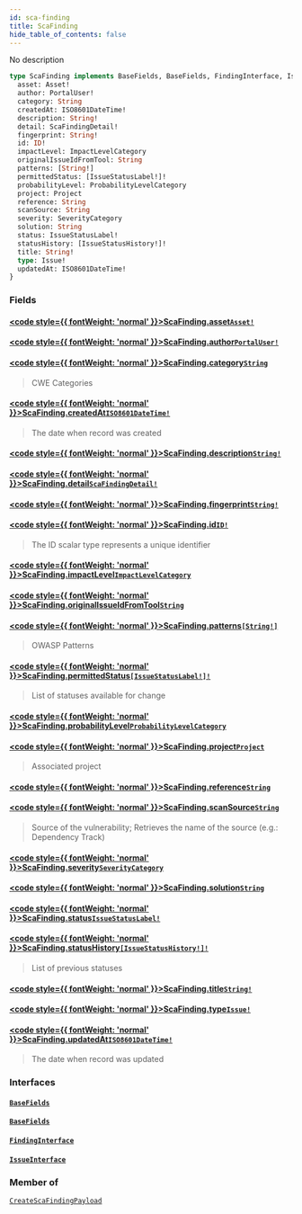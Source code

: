 ```yaml
---
id: sca-finding
title: ScaFinding
hide_table_of_contents: false
---
```








No description

```graphql
type ScaFinding implements BaseFields, BaseFields, FindingInterface, IssueInterface {
  asset: Asset!
  author: PortalUser!
  category: String
  createdAt: ISO8601DateTime!
  description: String!
  detail: ScaFindingDetail!
  fingerprint: String!
  id: ID!
  impactLevel: ImpactLevelCategory
  originalIssueIdFromTool: String
  patterns: [String!]
  permittedStatus: [IssueStatusLabel!]!
  probabilityLevel: ProbabilityLevelCategory
  project: Project
  reference: String
  scanSource: String
  severity: SeverityCategory
  solution: String
  status: IssueStatusLabel!
  statusHistory: [IssueStatusHistory!]!
  title: String!
  type: Issue!
  updatedAt: ISO8601DateTime!
}
```


### Fields

#### [<code style={{ fontWeight: 'normal' }}>ScaFinding.<b>asset</b></code>](#)<Bullet />[`Asset!`](/api/graphql/documentation/objects/asset) <Badge class="secondary" text="non-null"/> <Badge class="secondary" text="object"/>
> 
> 

#### [<code style={{ fontWeight: 'normal' }}>ScaFinding.<b>author</b></code>](#)<Bullet />[`PortalUser!`](/api/graphql/documentation/objects/portal-user) <Badge class="secondary" text="non-null"/> <Badge class="secondary" text="object"/>
> 
> 

#### [<code style={{ fontWeight: 'normal' }}>ScaFinding.<b>category</b></code>](#)<Bullet />[`String`](/api/graphql/documentation/scalars/string) <Badge class="secondary" text="scalar"/>
> CWE Categories
> 

#### [<code style={{ fontWeight: 'normal' }}>ScaFinding.<b>createdAt</b></code>](#)<Bullet />[`ISO8601DateTime!`](/api/graphql/documentation/scalars/iso8601-date-time) <Badge class="secondary" text="non-null"/> <Badge class="secondary" text="scalar"/>
> The date when record was created
> 

#### [<code style={{ fontWeight: 'normal' }}>ScaFinding.<b>description</b></code>](#)<Bullet />[`String!`](/api/graphql/documentation/scalars/string) <Badge class="secondary" text="non-null"/> <Badge class="secondary" text="scalar"/>
> 
> 

#### [<code style={{ fontWeight: 'normal' }}>ScaFinding.<b>detail</b></code>](#)<Bullet />[`ScaFindingDetail!`](/api/graphql/documentation/objects/sca-finding-detail) <Badge class="secondary" text="non-null"/> <Badge class="secondary" text="object"/>
> 
> 

#### [<code style={{ fontWeight: 'normal' }}>ScaFinding.<b>fingerprint</b></code>](#)<Bullet />[`String!`](/api/graphql/documentation/scalars/string) <Badge class="secondary" text="non-null"/> <Badge class="secondary" text="scalar"/>
> 
> 

#### [<code style={{ fontWeight: 'normal' }}>ScaFinding.<b>id</b></code>](#)<Bullet />[`ID!`](/api/graphql/documentation/scalars/id) <Badge class="secondary" text="non-null"/> <Badge class="secondary" text="scalar"/>
> The ID scalar type represents a unique identifier
> 

#### [<code style={{ fontWeight: 'normal' }}>ScaFinding.<b>impactLevel</b></code>](#)<Bullet />[`ImpactLevelCategory`](/api/graphql/documentation/enums/impact-level-category) <Badge class="secondary" text="enum"/>
> 
> 

#### [<code style={{ fontWeight: 'normal' }}>ScaFinding.<b>originalIssueIdFromTool</b></code>](#)<Bullet />[`String`](/api/graphql/documentation/scalars/string) <Badge class="secondary" text="scalar"/>
> 
> 

#### [<code style={{ fontWeight: 'normal' }}>ScaFinding.<b>patterns</b></code>](#)<Bullet />[`[String!]`](/api/graphql/documentation/scalars/string) <Badge class="secondary" text="list"/> <Badge class="secondary" text="scalar"/>
> OWASP Patterns
> 

#### [<code style={{ fontWeight: 'normal' }}>ScaFinding.<b>permittedStatus</b></code>](#)<Bullet />[`[IssueStatusLabel!]!`](/api/graphql/documentation/enums/issue-status-label) <Badge class="secondary" text="non-null"/> <Badge class="secondary" text="enum"/>
> List of statuses available for change
> 

#### [<code style={{ fontWeight: 'normal' }}>ScaFinding.<b>probabilityLevel</b></code>](#)<Bullet />[`ProbabilityLevelCategory`](/api/graphql/documentation/enums/probability-level-category) <Badge class="secondary" text="enum"/>
> 
> 

#### [<code style={{ fontWeight: 'normal' }}>ScaFinding.<b>project</b></code>](#)<Bullet />[`Project`](/api/graphql/documentation/objects/project) <Badge class="secondary" text="object"/>
> Associated project
> 

#### [<code style={{ fontWeight: 'normal' }}>ScaFinding.<b>reference</b></code>](#)<Bullet />[`String`](/api/graphql/documentation/scalars/string) <Badge class="secondary" text="scalar"/>
> 
> 

#### [<code style={{ fontWeight: 'normal' }}>ScaFinding.<b>scanSource</b></code>](#)<Bullet />[`String`](/api/graphql/documentation/scalars/string) <Badge class="secondary" text="scalar"/>
> Source of the vulnerability; Retrieves the name of the source (e.g.: Dependency Track)
> 

#### [<code style={{ fontWeight: 'normal' }}>ScaFinding.<b>severity</b></code>](#)<Bullet />[`SeverityCategory`](/api/graphql/documentation/enums/severity-category) <Badge class="secondary" text="enum"/>
> 
> 

#### [<code style={{ fontWeight: 'normal' }}>ScaFinding.<b>solution</b></code>](#)<Bullet />[`String`](/api/graphql/documentation/scalars/string) <Badge class="secondary" text="scalar"/>
> 
> 

#### [<code style={{ fontWeight: 'normal' }}>ScaFinding.<b>status</b></code>](#)<Bullet />[`IssueStatusLabel!`](/api/graphql/documentation/enums/issue-status-label) <Badge class="secondary" text="non-null"/> <Badge class="secondary" text="enum"/>
> 
> 

#### [<code style={{ fontWeight: 'normal' }}>ScaFinding.<b>statusHistory</b></code>](#)<Bullet />[`[IssueStatusHistory!]!`](/api/graphql/documentation/objects/issue-status-history) <Badge class="secondary" text="non-null"/> <Badge class="secondary" text="object"/>
> List of previous statuses
> 

#### [<code style={{ fontWeight: 'normal' }}>ScaFinding.<b>title</b></code>](#)<Bullet />[`String!`](/api/graphql/documentation/scalars/string) <Badge class="secondary" text="non-null"/> <Badge class="secondary" text="scalar"/>
> 
> 

#### [<code style={{ fontWeight: 'normal' }}>ScaFinding.<b>type</b></code>](#)<Bullet />[`Issue!`](/api/graphql/documentation/enums/issue) <Badge class="secondary" text="non-null"/> <Badge class="secondary" text="enum"/>
> 
> 

#### [<code style={{ fontWeight: 'normal' }}>ScaFinding.<b>updatedAt</b></code>](#)<Bullet />[`ISO8601DateTime!`](/api/graphql/documentation/scalars/iso8601-date-time) <Badge class="secondary" text="non-null"/> <Badge class="secondary" text="scalar"/>
> The date when record was updated
> 

### Interfaces

#### [`BaseFields`](/api/graphql/documentation/interfaces/base-fields) <Badge class="secondary" text="interface"/>
> 
> 

#### [`BaseFields`](/api/graphql/documentation/interfaces/base-fields) <Badge class="secondary" text="interface"/>
> 
> 

#### [`FindingInterface`](/api/graphql/documentation/interfaces/finding-interface) <Badge class="secondary" text="interface"/>
> 
> 

#### [`IssueInterface`](/api/graphql/documentation/interfaces/issue-interface) <Badge class="secondary" text="interface"/>
> 
> 



### Member of

[`CreateScaFindingPayload`](/api/graphql/documentation/objects/create-sca-finding-payload)  <Badge class="secondary" text="object"/>




